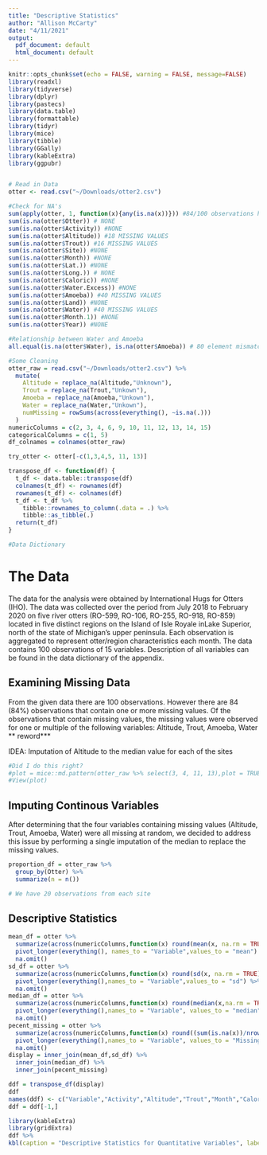 ```yaml
---
title: "Descriptive Statistics"
author: "Allison McCarty"
date: "4/11/2021"
output:
  pdf_document: default
  html_document: default
---
```


```r
knitr::opts_chunk$set(echo = FALSE, warning = FALSE, message=FALSE)
library(readxl)
library(tidyverse)
library(dplyr)
library(pastecs)
library(data.table)
library(formattable)
library(tidyr)
library(mice)
library(tibble)
library(GGally)
library(kableExtra)
library(ggpubr)


# Read in Data
otter <- read.csv("~/Downloads/otter2.csv")

#Check for NA's
sum(apply(otter, 1, function(x){any(is.na(x))})) #84/100 observations have at least one missing value
sum(is.na(otter$Otter)) # NONE
sum(is.na(otter$Activity)) #NONE
sum(is.na(otter$Altitude)) #18 MISSING VALUES
sum(is.na(otter$Trout)) #16 MISSING VALUES
sum(is.na(otter$Site)) #NONE
sum(is.na(otter$Month)) #NONE
sum(is.na(otter$Lat.)) #NONE
sum(is.na(otter$Long.)) # NONE
sum(is.na(otter$Caloric)) #NONE
sum(is.na(otter$Water.Excess)) #NONE
sum(is.na(otter$Amoeba)) #40 MISSING VALUES
sum(is.na(otter$Land)) #NONE
sum(is.na(otter$Water)) #40 MISSING VALUES
sum(is.na(otter$Month.1)) #NONE
sum(is.na(otter$Year)) #NONE

#Relationship between Water and Amoeba
all.equal(is.na(otter$Water), is.na(otter$Amoeba)) # 80 element mismatches?

#Some Cleaning
otter_raw = read.csv("~/Downloads/otter2.csv") %>%
  mutate(
    Altitude = replace_na(Altitude,"Unknown"),
    Trout = replace_na(Trout,"Unkown"),
    Amoeba = replace_na(Amoeba,"Unkown"),
    Water = replace_na(Water,"Unkown"),
    numMissing = rowSums(across(everything(), ~is.na(.)))
  )
numericColumns = c(2, 3, 4, 6, 9, 10, 11, 12, 13, 14, 15)
categoricalColumns = c(1, 5)
df_colnames = colnames(otter_raw)

try_otter <- otter[-c(1,3,4,5, 11, 13)]

transpose_df <- function(df) {
  t_df <- data.table::transpose(df)
  colnames(t_df) <- rownames(df)
  rownames(t_df) <- colnames(df)
  t_df <- t_df %>%
    tibble::rownames_to_column(.data = .) %>%
    tibble::as_tibble(.)
  return(t_df)
}

#Data Dictionary

```

# The Data

The data for the analysis were obtained by International Hugs for Otters (IHO).  The data was collected over the period from July 2018 to February 2020 on five  river  otters  (RO-599,  RO-106, RO-255, RO-918, RO-859) located in five distinct regions on the Island of Isle Royale inLake Superior, north of the state of Michigan’s upper peninsula.  Each observation is aggregated to represent otter/region  characteristics  each  month.  The data contains 100 observations of 15 variables.  Description of all variables can be found in the data dictionary of the appendix.

## Examining Missing Data

From the given data there are 100 observations. However there are 84 (84%) observations that contain one or more missing values.  Of the observations that contain missing values, the missing values were observed for one or multiple of the following variables:  Altitude, Trout, Amoeba, Water ** reword***


IDEA: Imputation of Altitude to the median value for each of the sites

```r
#Did I do this right?
#plot = mice::md.pattern(otter_raw %>% select(3, 4, 11, 13),plot = TRUE,rotate.names = TRUE)
#View(plot)
```

## Imputing Continous Variables

After determining that the four variables containing missing values (Altitude, Trout, Amoeba, Water) were all missing at random, we decided to address this issue by performing a single imputation of the median to replace the missing values.

```r
proportion_df = otter_raw %>%
  group_by(Otter) %>%
  summarize(n = n())

# We have 20 observations from each site
```


## Descriptive Statistics

```r
mean_df = otter %>%
  summarize(across(numericColumns,function(x) round(mean(x, na.rm = TRUE),2))) %>%
  pivot_longer(everything(), names_to = "Variable",values_to = "mean") %>%
  na.omit()
sd_df = otter %>%
  summarize(across(numericColumns,function(x) round(sd(x, na.rm = TRUE),2))) %>%
  pivot_longer(everything(),names_to = "Variable",values_to = "sd") %>%
  na.omit()
median_df = otter %>%
  summarize(across(numericColumns,function(x) round(median(x,na.rm = TRUE), 2))) %>%
  pivot_longer(everything(),names_to = "Variable", values_to = "median") %>%
  na.omit()
pecent_missing = otter %>%
  summarize(across(numericColumns,function(x) round((sum(is.na(x))/nrow(otter))*100,2))) %>%
  pivot_longer(everything(),names_to = "Variable", values_to = "Missing Number") %>%
  na.omit()
display = inner_join(mean_df,sd_df) %>%
  inner_join(median_df) %>%
  inner_join(pecent_missing)

ddf = transpose_df(display)
ddf
names(ddf) <- c("Variable","Activity","Altitude","Trout","Month","Caloric","Water.Excess","Amoeb","Land","Water","Month.1","Year")
ddf = ddf[-1,]

library(kableExtra)
library(gridExtra)
ddf %>%
kbl(caption = "Descriptive Statistics for Quantitative Variables", label = "Table 1") %>% kable_paper("hover", full_width = F)
```
